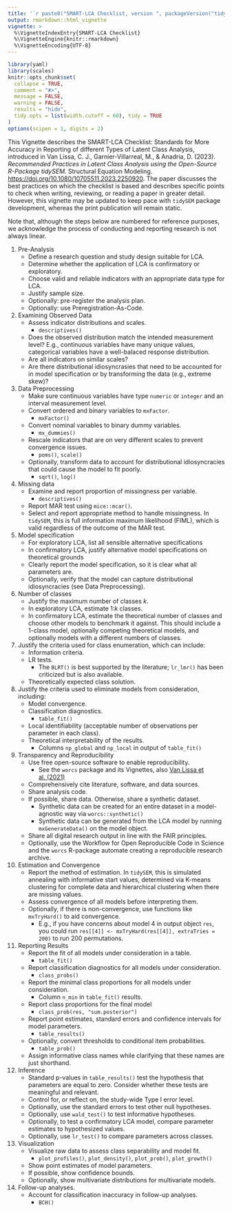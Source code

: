 ```yaml
---
title: '`r paste0("SMART-LCA Checklist, version ", packageVersion("tidySEM"))`'
output: rmarkdown::html_vignette
vignette: >
  %\VignetteIndexEntry{SMART-LCA Checklist}
  %\VignetteEngine{knitr::rmarkdown}
  %\VignetteEncoding{UTF-8}
---
```


```r
library(yaml)
library(scales)
knitr::opts_chunk$set(
  collapse = TRUE,
  comment = "#>",
  message = FALSE,
  warning = FALSE,
  results = "hide",
  tidy.opts = list(width.cutoff = 60), tidy = TRUE
)
options(scipen = 1, digits = 2)
```

This Vignette describes the SMART-LCA Checklist: Standards for More Accuracy in Reporting of different Types of Latent Class Analysis,
introduced in Van Lissa, C. J., Garnier-Villarreal, M., & Anadria, D. (2023). *Recommended Practices in Latent Class Analysis using the Open-Source R-Package tidySEM.* Structural Equation Modeling. <https://doi.org/10.1080/10705511.2023.2250920>.
The paper discusses the best practices on which the checklist is based and describes specific points to check when writing, reviewing, or reading a paper in greater detail.
However, this vignette may be updated to keep pace with `tidySEM` package development,
whereas the print publication will remain static.

Note that, although the steps below are numbered for reference purposes,
we acknowledge the process of conducting and reporting research is not always linear.

1. Pre-Analysis
    + Define a research question and study design suitable for LCA.
    + Determine whether the application of LCA is confirmatory or exploratory.
    + Choose valid and reliable indicators with an appropriate data type for LCA.
    + Justify sample size.
    + Optionally: pre-register the analysis plan.
    + Optionally: use Preregistration-As-Code.
1. Examining Observed Data
    + Assess indicator distributions and scales.
        - `descriptives()`
    + Does the observed distribution match the intended measurement level? E.g., continuous variables have many unique values, categorical variables have a well-balaced response distribution.
    + Are all indicators on similar scales?
    + Are there distributional idiosyncrasies that need to be accounted for in model specification or by transforming the data (e.g., extreme skew)?
1. Data Preprocessing
    + Make sure continuous variables have type `numeric` or `integer` and an interval measurement level.
    + Convert ordered and binary variables to `mxFactor`.
        - `mxFactor()`
    + Convert nominal variables to binary dummy variables.
        - `mx_dummies()`
    + Rescale indicators that are on very different scales to prevent convergence issues.
        - `poms()`, `scale()`
    + Optionally, transform data to account for distributional idiosyncracies that could cause the model to fit poorly.
        - `sqrt()`, `log()`
1. Missing data
    + Examine and report proportion of missingness per variable.
        - `descriptives()`
    + Report MAR test using `mice::mcar()`.
    + Select and report appropriate method to handle missingness. In `tidySEM`, this is full information maximum likelihood (FIML), which is valid regardless of the outcome of the MAR test.
1. Model specification
    + For exploratory LCA, list all sensible alternative specifications
    + In confirmatory LCA, justify alternative model specifications on theoretical grounds
    + Clearly report the model specification, so it is clear what all parameters are.
    + Optionally, verify that the model can capture distributional idiosyncracies (see Data Preprocessing).
1. Number of classes
    + Justify the maximum number of classes $k$.
    + In exploratory LCA, estimate 1:$k$ classes.
    + In confirmatory LCA, estimate the theoretical number of classes and choose other models to benchmark it against. This should include a 1-class model, optionally competing theoretical models, and optionally models with a different numbers of classes.
1. Justify the criteria used for class enumeration, which can include:
    + Information criteria.
    + LR tests.
        - The `BLRT()` is best supported by the literature; `lr_lmr()` has been criticized but is also available.
    + Theoretically expected class solution.
1. Justify the criteria used to eliminate models from consideration, including:
    + Model convergence.
    + Classification diagnostics.
        - `table_fit()`
    + Local identifiability (acceptable number of observations per parameter in each class).
    + Theoretical interpretability of the results.
        - Columns `np_global` and `np_local` in output of `table_fit()`
1. Transparency and Reproducibility
    + Use free open-source software to enable reproducibility.
        - See the `worcs` package and its Vignettes, also [Van Lissa et al. (2021)](https://DOI.org/10.3233/DS-210031)
    + Comprehensively cite literature, software, and data sources.
    + Share analysis code.
    + If possible, share data. Otherwise, share a synthetic dataset.
        - Synthetic data can be created for an entire dataset in a model-agnostic way via `worcs::synthetic()`
        - Synthetic data can be generated from the LCA model by running `mxGenerateData()` on the model object.
    + Share all digital research output in line with the FAIR principles.
    + Optionally, use the Workflow for Open Reproducible Code in Science and the `worcs` R-package automate creating a reproducible research archive.
1. Estimation and Convergence
    + Report the method of estimation. In `tidySEM`, this is simulated annealing with informative start values, determined via K-means clustering for complete data and hierarchical clustering when there are missing values.
    + Assess convergence of all models before interpreting them.
    + Optionally, if there is non-convergence, use functions like `mxTryHard()` to aid convergence.
        - E.g., if you have concerns about model 4 in output object `res`, you could run `res[[4]] <- mxTryHard(res[[4]], extraTries = 200)` to run 200 permutations.
1. Reporting Results
    + Report the fit of all models under consideration in a table.
        - `table_fit()`
    + Report classification diagnostics for all models under consideration.
        - `class_probs()`
    + Report the minimal class proportions for all models under consideration.
        - Column `n_min` in `table_fit()` results.
    + Report class proportions for the final model
        - `class_prob(res, "sum.posterior")`
    + Report point estimates, standard errors and confidence intervals for model parameters.
        - `table_results()`
    + Optionally, convert thresholds to conditional item probabilities.
        - `table_prob()`
    + Assign informative class names while clarifying that these names are just shorthand.
1. Inference
    + Standard p-values in `table_results()` test the hypothesis that parameters are equal to zero. Consider whether these tests are meaningful and relevant.
    + Control for, or reflect on, the study-wide Type I error level.
    + Optionally, use the standard errors to test other null hypotheses.
    + Optionally, use `wald_test()` to test informative hypotheses.
    + Optionally, to test a confirmatory LCA model, compare parameter estimates to hypothesized values.
    + Optionally, use `lr_test()` to compare parameters across classes.
1. Visualization
    + Visualize raw data to assess class separability and model fit.
        - `plot_profiles()`, `plot_density()`, `plot_prob()`, `plot_growth()`
    + Show point estimates of model parameters.
    + If possible, show confidence bounds.
    + Optionally, show multivariate distributions for multivariate models.
1. Follow-up analyses.
    + Account for classification inaccuracy in follow-up analyses.
        - `BCH()`

